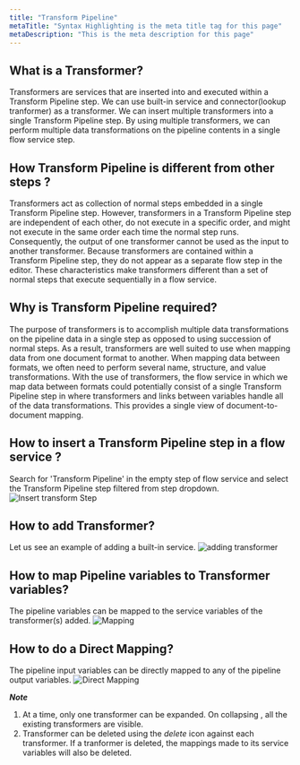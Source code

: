 ```yaml
---
title: "Transform Pipeline"
metaTitle: "Syntax Highlighting is the meta title tag for this page"
metaDescription: "This is the meta description for this page"
---
```


## What is a Transformer?

Transformers are services that are inserted into and executed within a Transform Pipeline step.
We can use built-in service and connector(lookup tranformer) as a transformer.
We can insert multiple transformers into a single Transform Pipeline step.
By using multiple transformers, we can perform multiple data transformations on the pipeline contents in a single flow service step.

## How Transform Pipeline is different from other steps ?

Transformers act as collection of normal steps embedded in a single Transform Pipeline step.
However, transformers in a Transform Pipeline step are independent of each other, do not execute in a specific order, and might not execute in the same order each time the normal step runs.
Consequently, the output of one transformer cannot be used as the input to another transformer.
Because transformers are contained within a Transform Pipeline step, they do not appear as a separate flow step in the editor.
These characteristics make transformers different than a set of normal steps that execute sequentially in a flow service.

## Why is Transform Pipeline required?

The purpose of transformers is to accomplish multiple data transformations on the pipeline data in a single step as opposed to using succession of normal steps.
As a result, transformers are well suited to use when mapping data from one document format to another. When mapping data between formats, we often need to perform several name, structure, and value transformations. With the use of transformers, the
flow service in which we map data between formats could potentially consist of a single Transform Pipeline step in where transformers and links between variables handle all of the data transformations. This provides a single view of document-to-document mapping.

## How to insert a Transform Pipeline step in a flow service ?

Search for 'Transform Pipeline' in the empty step of flow service and select the Transform Pipeline step filtered from step dropdown.
![Insert transform Step](../assets/pipeline/transform-pipeline/insert-transform-pipeline-step.gif)

## How to add Transformer?
Let us see an example of adding a built-in service.
![adding transformer](../assets/pipeline/transform-pipeline/adding-transformer.gif)

## How to map Pipeline variables to Transformer variables?
The pipeline variables can be mapped to the service variables of the transformer(s) added.
![Mapping](../assets/pipeline/transform-pipeline/mapping.gif)

## How to do a Direct Mapping?
The pipeline input variables can be directly mapped to any of the pipeline output variables.
![Direct Mapping](../assets/pipeline/transform-pipeline/direct-mapping.gif)

**_Note_**
1. At a time, only one transformer can be expanded. On collapsing , all the existing transformers are visible.
2. Transformer can be deleted using the _delete_ icon against each transformer. If a tranformer is deleted, the mappings made to its service variables will also be deleted.




